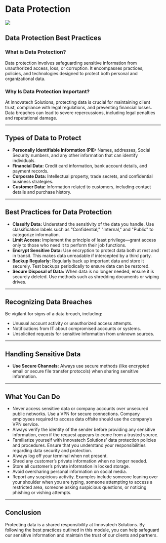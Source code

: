 # Data Protection

![](../assets/protection.png)

## Data Protection Best Practices

### What is Data Protection?

Data protection involves safeguarding sensitive information from unauthorized access, loss, or corruption. It encompasses practices, policies, and technologies designed to protect both personal and organizational data.

### Why Is Data Protection Important?

At Innovatech Solutions, protecting data is crucial for maintaining client trust, compliance with legal regulations, and preventing financial losses. Data breaches can lead to severe repercussions, including legal penalties and reputational damage.

---

## Types of Data to Protect

- **Personally Identifiable Information (PII):** Names, addresses, Social Security numbers, and any other information that can identify individuals.
- **Financial Data:** Credit card information, bank account details, and payment records.
- **Corporate Data:** Intellectual property, trade secrets, and confidential business strategies.
- **Customer Data:** Information related to customers, including contact details and purchase history.

---

## Best Practices for Data Protection

- **Classify Data:** Understand the sensitivity of the data you handle. Use classification labels such as "Confidential," "Internal," and "Public" to categorize information.
- **Limit Access:** Implement the principle of least privilege—grant access only to those who need it to perform their job functions.
- **Encrypt Sensitive Data:** Use encryption to protect data both at rest and in transit. This makes data unreadable if intercepted by a third party.
- **Backup Regularly:** Regularly back up important data and store it securely. Test backups periodically to ensure data can be restored.
- **Secure Disposal of Data:** When data is no longer needed, ensure it is securely deleted. Use methods such as shredding documents or wiping drives.

---

## Recognizing Data Breaches

Be vigilant for signs of a data breach, including:
- Unusual account activity or unauthorized access attempts.
- Notifications from IT about compromised accounts or systems.
- Unsolicited requests for sensitive information from unknown sources.

---

## Handling Sensitive Data

- **Use Secure Channels:** Always use secure methods (like encrypted email or secure file transfer protocols) when sharing sensitive information.
  
---

## What You Can Do

- Never access sensitive data or company accounts over unsecured public networks. Use a VPN for secure connections. Company employees required to access data offsite should use the company’s VPN service.
- Always verify the identity of the sender before providing any sensitive information, even if the request appears to come from a trusted source.
- Familiarize yourself with Innovatech Solutions' data protection policies and procedures. Ensure that you understand your responsibilities regarding data security and protection.
- Always log off your terminal when not present.
- Shred any customer’s private information when no longer needed.
- Store all customer’s private information in locked storage.
- Avoid oversharing personal information on social media.
- Report any suspicious activity. Examples include someone leaning over your shoulder when you are typing, someone attempting to access a restricted area, someone asking suspicious questions, or noticing phishing or vishing attempts.

---

## Conclusion

Protecting data is a shared responsibility at Innovatech Solutions. By following the best practices outlined in this module, you can help safeguard our sensitive information and maintain the trust of our clients and partners.
